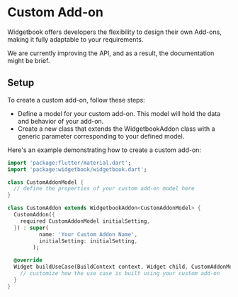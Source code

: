 # Custom Add-on

Widgetbook offers developers the flexibility to design their own Add-ons, making
it fully adaptable to your requirements.

<Warning>
  We are currently improving the API, and as a result, the documentation might
  be brief.
</Warning>

## Setup

To create a custom add-on, follow these steps:

- Define a model for your custom add-on. This model will hold the data and
  behavior of your add-on.
- Create a new class that extends the WidgetbookAddon class with a generic
  parameter corresponding to your defined model.

Here's an example demonstrating how to create a custom add-on:

```dart
import 'package:flutter/material.dart';
import 'package:widgetbook/widgetbook.dart';

class CustomAddonModel {
  // define the properties of your custom add-on model here
}

class CustomAddon extends WidgetbookAddon<CustomAddonModel> {
  CustomAddon({
    required CustomAddonModel initialSetting,
  }) : super(
          name: 'Your Custom Addon Name',
          initialSetting: initialSetting,
        );

  @override
  Widget buildUseCase(BuildContext context, Widget child, CustomAddonModel setting) {
    // customize how the use case is built using your custom add-on
  }
}
```
